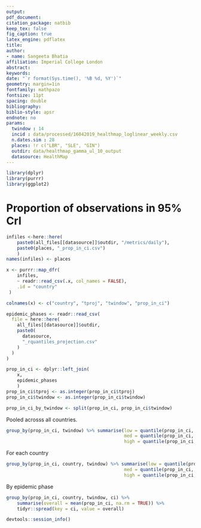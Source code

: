 ```yaml
---
output: 
pdf_document:
citation_package: natbib
keep_tex: false
fig_caption: true
latex_engine: pdflatex
title: 
author:
- name: Sangeeta Bhatia
affiliation: Imperial College London
abstract: 
keywords: 
date: "`r format(Sys.time(), '%B %d, %Y')`"
geometry: margin=1in
fontfamily: mathpazo
fontsize: 11pt
spacing: double
bibliography: 
biblio-style: apsr
endnote: no
params:
  twindow : 14
  incid : data/processed/16042019_healthmap_loglinear_weekly.csv
  n.dates.sim : 28
  places: !r c("LBR", "SLE", "GIN")
  outdir: data/healthmap_gamma_ul_10_output
  datasource: HealthMap
---
```


```r
library(dplyr)
library(purrr)
library(ggplot2)
```
# Proportion of observations in 95% CrI

```r
infiles <-here::here(
    paste0(all_files[[datasource]]$outdir, "/metrics/daily"),
    paste0(places, "_prop_in_ci.csv")
    )
names(infiles) <- places

x <- purrr::map_dfr(
    infiles,
    ~ readr::read_csv(.x, col_names = FALSE),
    .id = "country"
 )

colnames(x) <- c("country", "tproj", "twindow", "prop_in_ci")

```

```r
epidemic_phases <- readr::read_csv(
  file = here::here(
    all_files[[datasource]]$outdir,
    paste0(
      datasource,
      "_rquantiles_projection.csv"
    )
  )
)

```

```r
prop_in_ci <- dplyr::left_join(
    x,
    epidemic_phases
    )
prop_in_ci$tproj <- as.integer(prop_in_ci$tproj)
prop_in_ci$twindow <- as.integer(prop_in_ci$twindow)

prop_in_ci_by_twindow <- split(prop_in_ci, prop_in_ci$twindow)
```

Pooled acrosss all countries.

```r
group_by(prop_in_ci, twindow) %>% summarise(low = quantile(prop_in_ci, 0.25, na.rm = TRUE),
                                            med = quantile(prop_in_ci, 0.5, na.rm = TRUE),
                                            high = quantile(prop_in_ci, 0.75, na.rm = TRUE))

```


For each country
```r
group_by(prop_in_ci, country, twindow) %>% summarise(low = quantile(prop_in_ci, 0.25, na.rm = TRUE),
                                            med = quantile(prop_in_ci, 0.5, na.rm = TRUE),
                                            high = quantile(prop_in_ci, 0.75, na.rm = TRUE))

```

By epidemic phase

```r
group_by(prop_in_ci, country, twindow, ci) %>%
    summarise(overall = mean(prop_in_ci, na.rm = TRUE)) %>%
    tidyr::spread(key = ci, value = overall)


```
```r
devtools::session_info()
```
